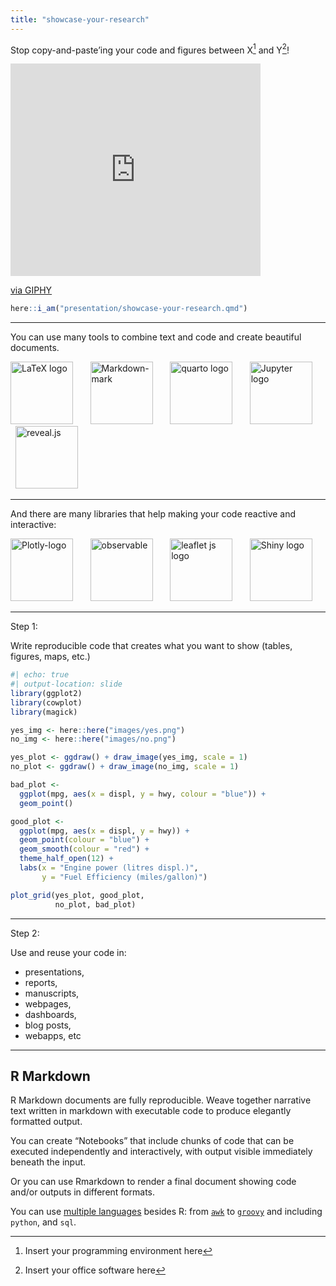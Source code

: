 ```yaml
---
title: "showcase-your-research"
---
```


Stop copy-and-paste'ing your code and figures between X^[Insert your programming environment here] and Y^[Insert your office software here]!

<iframe src="https://giphy.com/embed/arp7Pkw2fmdwc" width="400" height="340" frameBorder="0" class="giphy-embed" allowFullScreen></iframe><p><a href="https://giphy.com/gifs/arp7Pkw2fmdwc">via GIPHY</a></p>

```r
here::i_am("presentation/showcase-your-research.qmd")
```

---

You can use many tools to combine text and code and create beautiful documents.

<a title="The original uploader was Alejo2083 at  Wikimedia Commons., optimised by Vulphere, Public domain, via Wikimedia Commons" href="https://commons.wikimedia.org/wiki/File:LaTeX_logo.svg"><img height="100" alt="LaTeX logo" src="https://upload.wikimedia.org/wikipedia/commons/thumb/9/92/LaTeX_logo.svg/512px-LaTeX_logo.svg.png"></a> &nbsp; &nbsp; &nbsp;
<a title="Dustin Curtis, CC0, via Wikimedia Commons" href="https://commons.wikimedia.org/wiki/File:Markdown-mark.svg"><img height="100" alt="Markdown-mark" src="https://upload.wikimedia.org/wikipedia/commons/thumb/4/48/Markdown-mark.svg/128px-Markdown-mark.svg.png"></a> &nbsp; &nbsp; &nbsp;
<a title="quarto logo" href="https://quarto.org"><img height="100" alt="quarto logo" src="https://quarto.org/quarto.png"></a> &nbsp; &nbsp; &nbsp;
<a title="Jupyter project logo" href="https://jupyter-notebook.readthedocs.io/"><img height="100" alt="Jupyter logo" src="https://jupyter-notebook.readthedocs.io/en/stable/_static/logo-rectangle.svg"></a> &nbsp; &nbsp; &nbsp; <a title="reveal.js logo" href="https://revealjs.com"><img height="100" alt="reveal.js" src="https://revealjs.com/images/logo/reveal-black-text.svg"></a>

---

And there are many libraries that help making your code reactive and interactive:

<a title="Plotly wiki 12, CC BY-SA 4.0 &lt;https://creativecommons.org/licenses/by-sa/4.0&gt;, via Wikimedia Commons" href="https://commons.wikimedia.org/wiki/File:Plotly-logo.png"><img height = "100" alt="Plotly-logo" src="https://upload.wikimedia.org/wikipedia/commons/thumb/8/8a/Plotly-logo.png/512px-Plotly-logo.png"></a> &nbsp; &nbsp; &nbsp;
<a title="observable logo" href="https://observablehq.com/documentation/learn/overview"><img height="100" alt="observable" src="https://avatars.observableusercontent.com/avatar/5a51c3b908225a581d20577e488e2aba8cbc9541c52982c638638c370c3e5e8e?s=160&format=avif"></a> &nbsp; &nbsp; &nbsp;
<a title="leaflet js" href="https://leafletjs.com"><img height="100" alt="leaflet js logo" src="https://leafletjs.com/docs/images/logo-ua.png"></a> &nbsp; &nbsp; &nbsp;
<a title="Shiny" href="https://shiny.posit.co"><img height="100" alt="Shiny logo" src="https://shiny.posit.co/images/shiny-solo.png"></a>


---

Step 1: 

Write reproducible code that creates what you want to show (tables, figures, maps, etc.) 

```r
#| echo: true
#| output-location: slide
library(ggplot2)
library(cowplot)
library(magick)

yes_img <- here::here("images/yes.png")
no_img <- here::here("images/no.png")

yes_plot <- ggdraw() + draw_image(yes_img, scale = 1)
no_plot <- ggdraw() + draw_image(no_img, scale = 1)

bad_plot <- 
  ggplot(mpg, aes(x = displ, y = hwy, colour = "blue")) +
  geom_point()

good_plot <- 
  ggplot(mpg, aes(x = displ, y = hwy)) +
  geom_point(colour = "blue") +
  geom_smooth(colour = "red") + 
  theme_half_open(12) +
  labs(x = "Engine power (litres displ.)",
       y = "Fuel Efficiency (miles/gallon)")

plot_grid(yes_plot, good_plot,
          no_plot, bad_plot) 
```


---

Step 2:

Use and reuse your code in:

- presentations,
- reports,
- manuscripts,
- webpages, 
- dashboards,
- blog posts,
- webapps, etc

---



## R Markdown

R Markdown documents are fully reproducible. Weave together narrative text written in markdown with executable code to produce elegantly formatted output.

You can create "Notebooks" that include chunks of code that can be executed independently and interactively, with output visible immediately beneath the input.

Or you can use Rmarkdown to render a final document showing code and/or outputs in different formats. 

You can use [multiple languages](https://bookdown.org/yihui/rmarkdown/language-engines.html) besides R: from [`awk`](https://en.wikipedia.org/wiki/AWK) to [`groovy`](https://groovy-lang.org/) and including `python`, and `sql`.


